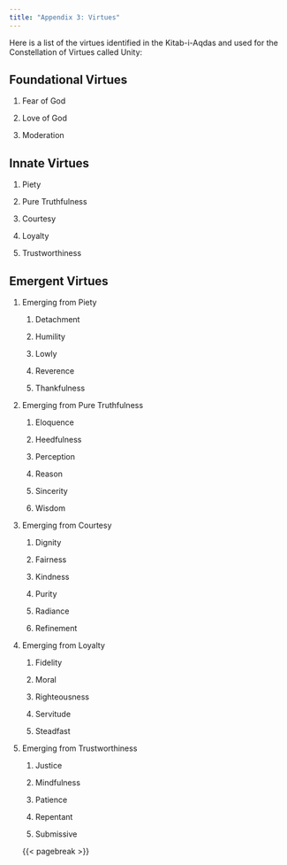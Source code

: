 ```yaml
---
title: "Appendix 3: Virtues"
---
```


Here is a list of the virtues identified in the Kitab-i-Aqdas and used for the Constellation of Virtues called Unity:

## Foundational Virtues

1.  Fear of God

2.  Love of God

3.  Moderation

## Innate Virtues

1.  Piety

2.  Pure Truthfulness

3.  Courtesy

4.  Loyalty

5.  Trustworthiness

## Emergent Virtues

1.  Emerging from Piety

    1.  Detachment

    2.  Humility

    3.  Lowly

    4.  Reverence

    5.  Thankfulness

2.  Emerging from Pure Truthfulness

    1.  Eloquence

    2.  Heedfulness

    3.  Perception

    4.  Reason

    5.  Sincerity

    6.  Wisdom

3.  Emerging from Courtesy

    1.  Dignity

    2.  Fairness

    3.  Kindness

    4.  Purity

    5.  Radiance

    6.  Refinement

4.  Emerging from Loyalty

    1.  Fidelity

    2.  Moral

    3.  Righteousness

    4.  Servitude

    5.  Steadfast

5.  Emerging from Trustworthiness

    1.  Justice

    2.  Mindfulness

    3.  Patience

    4.  Repentant

    5.  Submissive

    {{< pagebreak >}}
